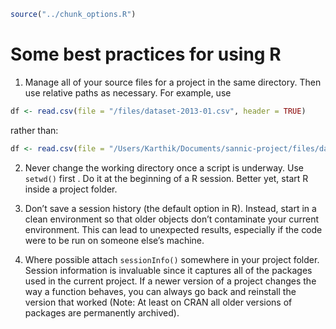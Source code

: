 ```r
source("../chunk_options.R")
```

# Some best practices for using R

1. Manage all of your source files for a project in the same directory. Then use relative paths as necessary. For example, use

```r
df <- read.csv(file = "/files/dataset-2013-01.csv", header = TRUE)
```

rather than:

```r
df <- read.csv(file = "/Users/Karthik/Documents/sannic-project/files/dataset-2013-01.csv", header = TRUE)
```

2. Never change the working directory once a script is underway. Use `setwd()` first . Do it at the beginning of a R session. Better yet, start R inside a project folder.

3. Don't save a session history (the default option in R). Instead, start in a clean environment so that older objects don't contaminate your current environment. This can lead to unexpected results, especially if the code were to be run on someone else's machine.

4. Where possible attach `sessionInfo()` somewhere in your project folder. Session information is invaluable since it captures all of the packages used in the current project. If a newer version of a project changes the way a function behaves, you can always go back and reinstall the version that worked (Note: At least on CRAN all older versions of packages are permanently archived).





